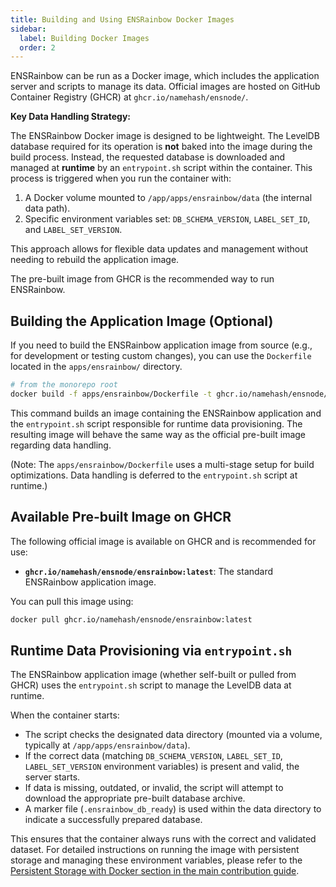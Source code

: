 ```yaml
---
title: Building and Using ENSRainbow Docker Images
sidebar:
  label: Building Docker Images
  order: 2
---
```


ENSRainbow can be run as a Docker image, which includes the application server and scripts to manage its data. Official images are hosted on GitHub Container Registry (GHCR) at `ghcr.io/namehash/ensnode/`.

**Key Data Handling Strategy:**

The ENSRainbow Docker image is designed to be lightweight. The LevelDB database required for its operation is **not** baked into the image during the build process. Instead, the requested database is downloaded and managed at **runtime** by an `entrypoint.sh` script within the container. This process is triggered when you run the container with:
1.  A Docker volume mounted to `/app/apps/ensrainbow/data` (the internal data path).
2.  Specific environment variables set: `DB_SCHEMA_VERSION`, `LABEL_SET_ID`, and `LABEL_SET_VERSION`.

This approach allows for flexible data updates and management without needing to rebuild the application image.

The pre-built image from GHCR is the recommended way to run ENSRainbow.

## Building the Application Image (Optional)

If you need to build the ENSRainbow application image from source (e.g., for development or testing custom changes), you can use the `Dockerfile` located in the `apps/ensrainbow/` directory.

```bash
# from the monorepo root
docker build -f apps/ensrainbow/Dockerfile -t ghcr.io/namehash/ensnode/ensrainbow:latest .
```

This command builds an image containing the ENSRainbow application and the `entrypoint.sh` script responsible for runtime data provisioning. The resulting image will behave the same way as the official pre-built image regarding data handling.

(Note: The `apps/ensrainbow/Dockerfile` uses a multi-stage setup for build optimizations. Data handling is deferred to the `entrypoint.sh` script at runtime.)

## Available Pre-built Image on GHCR

The following official image is available on GHCR and is recommended for use:

-   **`ghcr.io/namehash/ensnode/ensrainbow:latest`**: The standard ENSRainbow application image.

You can pull this image using:
```bash
docker pull ghcr.io/namehash/ensnode/ensrainbow:latest
```

## Runtime Data Provisioning via `entrypoint.sh`

The ENSRainbow application image (whether self-built or pulled from GHCR) uses the `entrypoint.sh` script to manage the LevelDB data at runtime.

When the container starts:
-   The script checks the designated data directory (mounted via a volume, typically at `/app/apps/ensrainbow/data`).
-   If the correct data (matching `DB_SCHEMA_VERSION`, `LABEL_SET_ID`, `LABEL_SET_VERSION` environment variables) is present and valid, the server starts.
-   If data is missing, outdated, or invalid, the script will attempt to download the appropriate pre-built database archive.
-   A marker file (`.ensrainbow_db_ready`) is used within the data directory to indicate a successfully prepared database.

This ensures that the container always runs with the correct and validated dataset. For detailed instructions on running the image with persistent storage and managing these environment variables, please refer to the [Persistent Storage with Docker section in the main contribution guide](/ensrainbow/contributing/#persistent-storage-with-docker).
